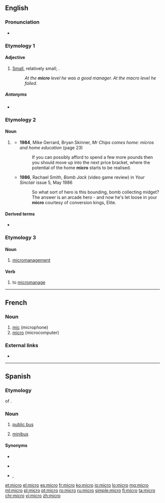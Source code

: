 {{also|Micro|micro-}}
==English==

===Pronunciation===
* {{a|US}} {{IPA|/ˈmaɪ.kɹoʊ/|lang=en}}

===Etymology 1===

====Adjective====
{{en-adj}}

# [[small|Small]], relatively small; {{non-gloss definition|used to contrast levels of the noun modified}}.
#: ''At the '''micro''' level he was a good manager. At the macro level he failed.''

=====Antonyms=====
* {{l|en|macro}}

===Etymology 2===

====Noun====
{{en-noun}}

# {{lb|en|computing|dated}} {{form of|short form|microcomputer|lang=en}}
#* '''1984''', Mike Gerrard, Bryan Skinner, ''Mr Chips comes home: micros and home education'' (page 23)
#*: If you can possibly afford to spend a few more pounds then you should move up into the next price bracket, where the potential of the home '''micro''' starts to be realised.
#* '''1986''', Rachael Smith, ''Bomb Jack'' (video game review) in ''Your Sinclair'' issue 5, May 1986
#*: So what sort of hero is this bounding, bomb collecting midget? The answer is an arcade hero - and now he's let loose in your '''micro''' courtesy of conversion kings, Elite.

====Derived terms====
* {{l|en|micromania}}

===Etymology 3===

====Noun====
{{en-noun|-}}

# {{lb|en|gaming slang}} [[micromanagement]]

====Verb====
{{en-verb|pres_3sg2=microes}}

# {{lb|en|gaming slang}} to [[micromanage]]

----

==French==

===Noun===
{{fr-noun|m}}

# [[mic]] (microphone)
# [[micro#English|micro]] (microcomputer)

===External links===
* {{R:TLFi}}

----

==Spanish==

===Etymology===
{{l|en|apocope|Apocope}} of {{m|es|microbús}}.

===Noun===
{{es-noun|m}}

# {{lb|es|Chile|Argentina}} [[w:transit bus|public bus]]
# {{lb|es|Mexico}} [[minibus]]

====Synonyms====
* {{l|es|ómnibus}}
* {{sense|Argentina}} {{l|es|colectivo}}
* {{sense|Mexico}} {{l|es|pesero}}, {{l|es|combi}}

[[et:micro]]
[[el:micro]]
[[es:micro]]
[[fr:micro]]
[[ko:micro]]
[[io:micro]]
[[lo:micro]]
[[mg:micro]]
[[ml:micro]]
[[pl:micro]]
[[pt:micro]]
[[ro:micro]]
[[ru:micro]]
[[simple:micro]]
[[fi:micro]]
[[ta:micro]]
[[chr:micro]]
[[vi:micro]]
[[zh:micro]]